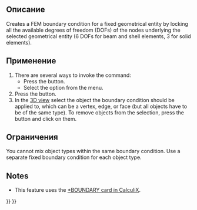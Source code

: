 <languages/>

<div class="mw-translate-fuzzy">
{{Docnav/ru
|[[FEM_ConstraintTransform/ru|Constraint transform]]
|[[FEM_ConstraintDisplacement/ru|Ограничение перемещения]]
|[[FEM_Workbench/ru|FEM]]
|IconL=FEM_ConstraintTransform.svg
|IconR=FEM_ConstraintDisplacement.svg
|IconC=Workbench_FEM.svg
}}
</div>

<div class="mw-translate-fuzzy">
{{GuiCommand/ru
|Name=FEM ConstraintFixed
|Name/ru=FEM ConstraintFixed
|MenuLocation=Model → Mechanical Constraints → Constraint fixed
|Workbenches=[[FEM_Workbench/ru|FEM]]
|Shortcut=
|SeeAlso=[[FEM_tutorial/ru|FEM tutorial]]
}}
</div>

<span id="Description"></span>
==Описание==

Creates a FEM boundary condition for a fixed geometrical entity by locking all the available degrees of freedom (DOFs) of the nodes underlying the selected geometrical entity (6 DOFs for beam and shell elements, 3 for solid elements).

<span id="Usage"></span>
==Применение==

# There are several ways to invoke the command:
#* Press the {{Button|[[Image:FEM_ConstraintFixed.svg|16px]] [[FEM_ConstraintFixed|Fixed Boundary Condition]]}} button.
#* Select the {{MenuCommand|Model → Mechanical Boundary Conditions and Loads → [[Image:FEM_ConstraintFixed.svg|16px]] Fixed Boundary Condition}} option from the menu.
# Press the {{Button|Add}} button.
# In the [[3D_view|3D view]] select the object the boundary condition should be applied to, which can be a vertex, edge, or face (but all objects have to be of the same type). To remove objects from the selection, press the {{Button|Remove}} button and click on them.

<span id="Limitations"></span>
==Ограничения==

You cannot mix object types within the same boundary condition. Use a separate fixed boundary condition for each object type.

==Notes==

* This feature uses the [https://web.mit.edu/calculix_v2.7/CalculiX/ccx_2.7/doc/ccx/node163.html *BOUNDARY card in CalculiX].


<div class="mw-translate-fuzzy">
{{Docnav/ru
|[[FEM_ConstraintTransform/ru|Constraint transform]]
|[[FEM_ConstraintDisplacement/ru|Ограничение перемещения]]
|[[FEM_Workbench/ru|FEM]]
|IconL=FEM_ConstraintTransform.svg
|IconR=FEM_ConstraintDisplacement.svg
|IconC=Workbench_FEM.svg
}}
</div>

{{FEM Tools navi{{#translation:}}}}
{{Userdocnavi{{#translation:}}}}